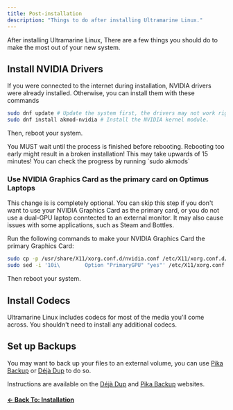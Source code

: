 ```yaml
---
title: Post-installation
description: "Things to do after installing Ultramarine Linux."
---
```



After installing Ultramarine Linux, There are a few things you should do to make the most out of your new system.

## Install NVIDIA Drivers

If you were connected to the internet during installation, NVIDIA drivers were already installed. Otherwise, you can install them with these commands

```bash
sudo dnf update # Update the system first, the drivers may not work right if you don't.
sudo dnf install akmod-nvidia # Install the NVIDIA kernel module.
```

Then, reboot your system.

<Alert type="warning">
  You MUST wait until the process is finished before rebooting. Rebooting too
  early might result in a broken installation! This may take upwards of 15
  minutes! You can check the progress by running `sudo akmods`
</Alert>

### Use NVIDIA Graphics Card as the primary card on Optimus Laptops

This change is is completely optional. You can skip this step if you don't
want to use your NVIDIA Graphics Card as the primary card, or you do not use a
dual-GPU laptop conntected to an external monitor. It may also cause issues
with some applications, such as Steam and Bottles.

Run the following commands to make your NVIDIA Graphics Card the primary Graphics Card:

```bash
sudo cp -p /usr/share/X11/xorg.conf.d/nvidia.conf /etc/X11/xorg.conf.d/nvidia.conf
sudo sed -i '10i\        Option "PrimaryGPU" "yes"' /etc/X11/xorg.conf.d/nvidia.conf # Add PrimaryGPU = yes to the 10th line of the file.
```

Then reboot your system.

## Install Codecs

Ultramarine Linux includes codecs for most of the media you'll come across. You shouldn't need to install any additional codecs.

## Set up Backups

You may want to back up your files to an external volume, you can use [Pika Backup] or [Déjà Dup] to do so.

Instructions are available on the [Déjà Dup] and [Pika Backup] websites.

[Déjà Dup]: https://wiki.gnome.org/Apps/DejaDup
[Pika Backup]: https://apps.gnome.org/PikaBackup/

#### [← Back To: Installation](installation)
